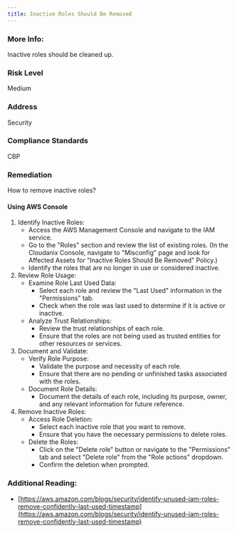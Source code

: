 ```yaml
---
title: Inactive Roles Should Be Removed
---
```


### More Info:

Inactive roles should be cleaned up.

### Risk Level

Medium

### Address

Security

### Compliance Standards

CBP

### Remediation

How to remove inactive roles?

#### Using AWS Console

1. Identify Inactive Roles:
   - Access the AWS Management Console and navigate to the IAM service.
   - Go to the "Roles" section and review the list of existing roles.
     (In the Cloudanix Console, navigate to "Misconfig" page and look for Affected Assets for "Inactive Roles Should Be Removed" Policy.)
   - Identify the roles that are no longer in use or considered inactive.
2. Review Role Usage:
   - Examine Role Last Used Data:
     - Select each role and review the "Last Used" information in the "Permissions" tab.
     - Check when the role was last used to determine if it is active or inactive.
   - Analyze Trust Relationships:
     - Review the trust relationships of each role.
     - Ensure that the roles are not being used as trusted entities for other resources or services.
3. Document and Validate:
   - Verify Role Purpose:
     - Validate the purpose and necessity of each role.
     - Ensure that there are no pending or unfinished tasks associated with the roles.
   - Document Role Details:
     - Document the details of each role, including its purpose, owner, and any relevant information for future reference.
4. Remove Inactive Roles:
   - Access Role Deletion:
     - Select each inactive role that you want to remove.
     - Ensure that you have the necessary permissions to delete roles.
   - Delete the Roles:
     - Click on the "Delete role" button or navigate to the "Permissions" tab and select "Delete role" from the "Role actions" dropdown.
     - Confirm the deletion when prompted.

### Additional Reading:

- [https://aws.amazon.com/blogs/security/identify-unused-iam-roles-remove-confidently-last-used-timestamp](https://aws.amazon.com/blogs/security/identify-unused-iam-roles-remove-confidently-last-used-timestamp)
